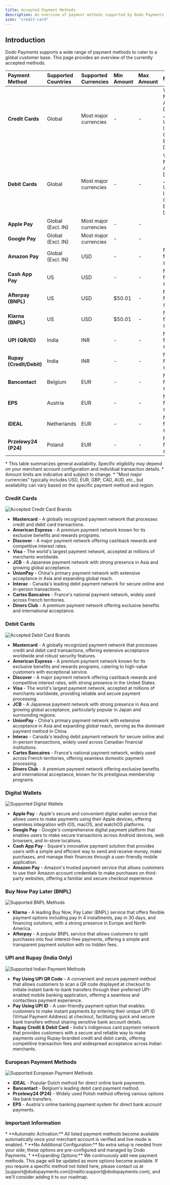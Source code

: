 ```yaml
---
title: Accepted Payment Methods
description: An overview of payment methods supported by Dodo Payments, including credit/debit cards, digital wallets, BNPL, UPI/Rupay, and European options.
icon: "credit-card"
---
```


## Introduction

Dodo Payments supports a wide range of payment methods to cater to a global customer base. This page provides an overview of the currently accepted methods.

| Payment Method          | Supported Countries | Supported Currencies | Min Amount | Max Amount | Notes                     |
| :---------------------- | :------------------ | :------------------- | :--------- | :--------- | :------------------------ |
| **Credit Cards**        | Global              | Most major currencies| -          | -          | Visa, Mastercard, Amex, Discover, JCB, UnionPay, Interac, Cartes Bancaires, Diners Club |
| **Debit Cards**         | Global              | Most major currencies| -          | -          | Visa, Mastercard, Amex, Discover, JCB, UnionPay, Interac, Cartes Bancaires, Diners Club |
| **Apple Pay**           | Global (Excl. IN)   | Most major currencies| -          | -          |                           |
| **Google Pay**          | Global (Excl. IN)   | Most major currencies| -          | -          |                           |
| **Amazon Pay**          | Global (Excl. IN)   | USD                  | -          | -          | Not available for subscriptions |
| **Cash App Pay**        | US                  | USD                  | -          | -          | Not available for subscriptions |
| **Afterpay (BNPL)**     | US                  | USD                  | $50.01     | -          | Not available for subscriptions |
| **Klarna (BNPL)**       | US                  | USD                  | $50.01     | -          | Not available for subscriptions |
| **UPI (QR/ID)**         | India               | INR                  | -          | -          | Not available for subscriptions |
| **Rupay (Credit/Debit)**| India               | INR                  | -          | -          | Not available for subscriptions |
| **Bancontact**          | Belgium             | EUR                  | -          | -          | Not available for subscriptions |
| **EPS**                 | Austria             | EUR                  | -          | -          | Not available for subscriptions |
| **iDEAL**               | Netherlands         | EUR                  | -          | -          | Not available for subscriptions |
| **Przelewy24 (P24)**    | Poland              | EUR                  | -          | -          | Not available for subscriptions |

<Note>
  * This table summarizes general availability. Specific eligibility may depend on your merchant account configuration and individual transaction details.
  * Amount limits are indicative and subject to change.
  * "Most major currencies" typically includes USD, EUR, GBP, CAD, AUD, etc., but availability can vary based on the specific payment method and region.
</Note>

### Credit Cards

<Frame>
  <img alt="Accepted Credit Card Brands" src="/images/transactions/payments/cards.png" />
</Frame>

*   **Mastercard** - A globally recognized payment network that processes credit and debit card transactions.
*   **American Express** - A premium payment network known for its exclusive benefits and rewards programs.
*   **Discover** - A major payment network offering cashback rewards and competitive interest rates.
*   **Visa** - The world's largest payment network, accepted at millions of merchants worldwide.
*   **JCB** - A Japanese payment network with strong presence in Asia and growing global acceptance.
*   **UnionPay** - China's primary payment network with extensive acceptance in Asia and expanding global reach.
*   **Interac** - Canada's leading debit payment network for secure online and in-person transactions.
*   **Cartes Bancaires** - France's national payment network, widely used across French territories.
*   **Diners Club** - A premium payment network offering exclusive benefits and international acceptance.

### Debit Cards

<Frame>
  <img alt="Accepted Debit Card Brands" src="/images/transactions/payments/cards.png" />
</Frame>

*   **Mastercard** - A globally recognized payment network that processes credit and debit card transactions, offering extensive acceptance worldwide and robust security features.
*   **American Express** - A premium payment network known for its exclusive benefits and rewards programs, catering to high-value customers with exceptional service.
*   **Discover** - A major payment network offering cashback rewards and competitive interest rates, with strong presence in the United States.
*   **Visa** - The world's largest payment network, accepted at millions of merchants worldwide, providing reliable and secure payment processing.
*   **JCB** - A Japanese payment network with strong presence in Asia and growing global acceptance, particularly popular in Japan and surrounding regions.
*   **UnionPay** - China's primary payment network with extensive acceptance in Asia and expanding global reach, serving as the dominant payment method in China.
*   **Interac** - Canada's leading debit payment network for secure online and in-person transactions, widely used across Canadian financial institutions.
*   **Cartes Bancaires** - France's national payment network, widely used across French territories, offering seamless domestic payment processing.
*   **Diners Club** - A premium payment network offering exclusive benefits and international acceptance, known for its prestigious membership programs.

### Digital Wallets

<Frame>
  <img alt="Supported Digital Wallets" src="/images/transactions/payments/wallet_supported.png" />
</Frame>

*   **Apple Pay** - Apple's secure and convenient digital wallet service that allows users to make payments using their Apple devices, offering seamless integration with iOS, macOS, and watchOS platforms.
*   **Google Pay** - Google's comprehensive digital payment platform that enables users to make secure transactions across Android devices, web browsers, and in-store locations.
*   **Cash App Pay** - Square's innovative payment solution that provides users with a simple and efficient way to send and receive money, make purchases, and manage their finances through a user-friendly mobile application.
*   **Amazon Pay** - Amazon's trusted payment service that allows customers to use their Amazon account credentials to make purchases on third-party websites, offering a familiar and secure checkout experience.

### Buy Now Pay Later (BNPL)

<Frame>
  <img alt="Supported BNPL Methods" src="/images/transactions/payments/bnpl_supported.png" />
</Frame>

*   **Klarna** - A leading Buy Now, Pay Later (BNPL) service that offers flexible payment options including pay in 4 installments, pay in 30 days, and financing solutions, with a strong presence in Europe and North America.
*   **Afterpay** - A popular BNPL service that allows customers to split purchases into four interest-free payments, offering a simple and transparent payment solution with no hidden fees.

### UPI and Rupay (India Only)

<Frame>
  <img alt="Supported Indian Payment Methods" src="/images/transactions/payments/indian-methods.png" />
</Frame>

*   **Pay Using UPI QR Code** - A convenient and secure payment method that allows customers to scan a QR code displayed at checkout to initiate instant bank-to-bank transfers through their preferred UPI-enabled mobile banking application, offering a seamless and contactless payment experience.
*   **Pay Using UPI ID** - A user-friendly payment option that enables customers to make instant payments by entering their unique UPI ID (Virtual Payment Address) at checkout, facilitating quick and secure bank transfers without sharing sensitive bank account details.
*   **Rupay Credit & Debit Card** - India's indigenous card payment network that provides customers with a secure and reliable way to make payments using Rupay-branded credit and debit cards, offering competitive transaction fees and widespread acceptance across Indian merchants.

### European Payment Methods

<Frame>
  <img alt="Supported European Payment Methods" src="/images/transactions/payments/european.png" />
</Frame>

*   **iDEAL** - Popular Dutch method for direct online bank payments.
*   **Bancontact** - Belgium's leading debit card payment method.
*   **Przelewy24 (P24)** - Widely used Polish method offering various options like bank transfers.
*   **EPS** - Austria's online banking payment system for direct bank account payments.

### Important Information

<Info>
*   **Automatic Activation:** All listed payment methods become available automatically once your merchant account is verified and live mode is enabled.
*   **No Additional Configuration:** No extra setup is needed from your side; these options are pre-configured and managed by Dodo Payments.
*   **Expanding Options:** We continuously add new payment methods. This page will be updated as more options become available. If you require a specific method not listed here, please contact us at [support@dodopayments.com](mailto:support@dodopayments.com), and we'll consider adding it to our roadmap.
</Info>